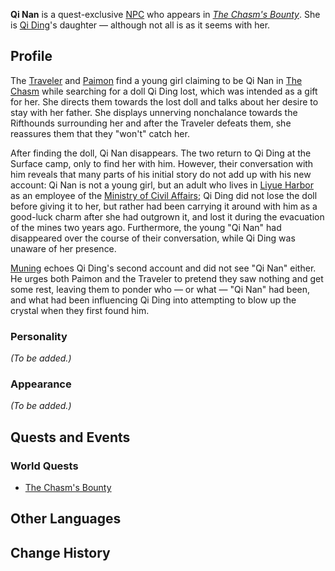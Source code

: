 {{Meta
<!-- Remove this template after adding the missing info -->
|missing_NPC_profile  = yes
}}
{{Character Infobox
|type             = Quest NPC
|image            = NPC Qi Nan.png
|realname         = 
|region           = Liyue
|affiliation      = 
|title            = Strange Little Girl

|ancestry         = 
|father           = Qi Ding
|mother           = 
|spouse           = 
|sibling          = 
|child            = 
|relative         = 

|voiceEN          = 
|voiceCN          = 
|voiceJP          = 
|dialoguereward   = 
}}
'''Qi Nan''' is a quest-exclusive [[NPC]] who appears in ''[[The Chasm's Bounty]]''. She is [[Qi Ding]]'s daughter &mdash; although not all is as it seems with her.

==Profile==
The [[Traveler]] and [[Paimon]] find a young girl claiming to be Qi Nan in [[The Chasm]] while searching for a doll Qi Ding lost, which was intended as a gift for her. She directs them towards the lost doll and talks about her desire to stay with her father. She displays unnerving nonchalance towards the Rifthounds surrounding her and after the Traveler defeats them, she reassures them that they "won't" catch her.

After finding the doll, Qi Nan disappears. The two return to Qi Ding at the Surface camp, only to find her with him. However, their conversation with him reveals that many parts of his initial story do not add up with his new account: Qi Nan is not a young girl, but an adult who lives in [[Liyue Harbor]] as an employee of the [[Ministry of Civil Affairs]]; Qi Ding did not lose the doll before giving it to her, but rather had been carrying it around with him as a good-luck charm after she had outgrown it, and lost it during the evacuation of the mines two years ago. Furthermore, the young "Qi Nan" had disappeared over the course of their conversation, while Qi Ding was unaware of her presence.

[[Muning]] echoes Qi Ding's second account and did not see "Qi Nan" either. He urges both Paimon and the Traveler to pretend they saw nothing and get some rest, leaving them to ponder who &mdash; or what &mdash; "Qi Nan" had been, and what had been influencing Qi Ding into attempting to blow up the crystal when they first found him.

===Personality===
''(To be added.)''

===Appearance===
''(To be added.)''

==Quests and Events==
===World Quests===
* [[The Chasm's Bounty]]

==Other Languages==
{{Other Languages
|default_hidden = 1
|en      = Qi Nan
|zhs     = 戚楠
|zhs_rm  = Qī Nán
|zht     = 戚楠
|zht_rm  = Qī Nán
|ja      = 戚楠
|ja_rm   = Sokunan{{Assumed}}
|ko      = 척남
|ko_rm   = Cheoknam
|es      = Chi Nan
|fr      = Qi Nan
|ru      = Ци Нань
|th      = Qi Nan
|vi      = Qi Nan
|de      = Qi Nan
|id      = Qi Nan
|pt      = Qi Nan
}}

==Change History==
{{Change History|2.6}}
<!--
==References==
{{Reflist}}
-->